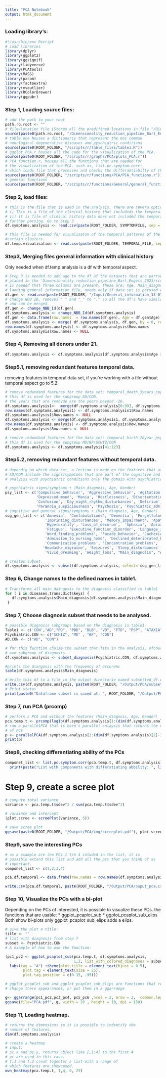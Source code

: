 ```yaml
---
title: "PCA Notebook"
output: html_document
---
```


### Loading library's:

```r
#!/usr/bin/env Rscript
# Load libraries
library(dplyr)
library(ggplot2)
library(ggsignif)
library(tidyverse)
library(PCAtools)
library(MASS)
library(paran)
library(factoextra)
library(mvoutlier)
library(RColorBrewer)
library(ggpubr)
```
### Step 1, Loading source files:
```r
# add the path to your root
path.ro.root <- ""
# file-location file (Stores all the predifined locations in file "/Dimensionality_reduction_pipeline_Bart_Engels_2023/scripts/r/file_names.R.R")
source(paste0(path.ro.root, "/Dimensionality_reduction_pipeline_Bart_Engels_2023/scripts/r/file_names.R.R"))
# table one houses a dictionariy that represent the mos common
# neurlogical degenerative diseases and pyschiatric conditions
source(paste0(ROOT_FOLDER, "/scripts/r/table_files/table1.R"))
# ggplot_PCA.r houses all the code for the visualization of the PCA.
source(paste0(ROOT_FOLDER, "/scripts/r/graphs/PCA/plots_PCA.r"))
# PCA_function.r, houses all the functions that are needed for
# the visualization of the PCA. such as, list.pc.symptom.corr:
# which loads file that processes and checks the differantiabilty of the daignosis per PC
source(paste0(ROOT_FOLDER, "/scripts/r/functions/PCA/PCA_functions.r"))
# general functions
source(paste0(ROOT_FOLDER, "/scripts/r/functions/General/general_functions.r"))
```

### Step 2, load files:
```r
# this is the file that is used in the analysis, there are severa options that are possible here;
# i) This is a file of the clinical history that includeds the temporal data;
# ii) it is file of clinical history data does not included the temporal aspact and needs
# further parsing. Go to Step 3
df.symptoms.analysis <- read.csv(paste(ROOT_FOLDER, SYMPTOMFILE, sep = ""), row.name  = 1)

# this file is needed for visualizaton of the temporal patterns of the danors that are clusterd in
#certain clusters.
df.temp.visualisation <- read.csv(paste(ROOT_FOLDER, TEMPORAL_FILE, sep = ""), row.name  = 1)

```

### Step3,  Merging files general information with clinical history
Only needed when df.temp.analysis is a df with temporal aspect.
```r
# Step 3 is needed to add age to the df of the datasets that are parrsed with the included Python files
# placed in the 'Dimensionality_reduction_pipeline_Bart_Engels_2023/scripts/py'. For further anlysis it
# is needed that three columns are present, these are; Age, Main_diagnosis, Gender.
# laoding general information file, neede only if data set is parssed with temporal aspect.
df.gen <- read.csv(paste(ROOT_FOLDER, "/Input/General_information_13-07-2022_FULL.csv", sep = ""), row.names = 1)
# Change NDD ID, removes " " and "_" to "." so all the df's have similair row.names
# and can be merged.
df.gen <- change_NBB_Id(df.gen)
df.symptoms.analysis <- change_NBB_Id(df.symptoms.analysis)
df.gen <- data.frame(row.names  = row.names(df.gen), Age = df.gen$Age)
df.symptoms.analysis <- merge( df.symptoms.analysis, df.gen, by = 0, row.names = 0)
row.names(df.symptoms.analysis) <- df.symptoms.analysis$Row.names
df.symptoms.analysis$Row.names <- NULL
```

### Step 4, Removing all donors under 21.
```r
df.symptoms.analysis <- df.symptoms.analysis[df.symptoms.analysis$Age > 21,]
```

### Step5.1, removing redundant features temporal data.
removing features in temporal data set, if you're working with a file without temporal aspect
go to 5.2
```r
# remove redundand features for the data set; temporal_death_5years_cog_gen_signs_symptomps.csv.
# this df is used for the subgroup AD/CON.
# the years that are removde are the years beyond -20.
df.symptoms.analysis1<-  merge(df.symptoms.analysis[0:99], df.symptoms.analysis[265:297] , by = 'row.names')
row.names(df.symptoms.analysis1) <- df.symptoms.analysis1$Row.names
df.symptoms.analysis1$Row.names <- NULL
df.symptoms.analysis <- merge(df.symptoms.analysis1, df.symptoms.analysis[628:663], by = "row.names")
row.names(df.symptoms.analysis) <- df.symptoms.analysis$Row.names
df.symptoms.analysis$Row.names <- NULL
```

```r
# remove redundand features for the data set; temporal_birth_20year_psy.csv.
# this df is used for the subgroup MD/BP/SCHIZ/CON
df.symptoms.analysis <- df.symptoms.analysis[41:123]
```

### Step5.2, removing redundant features without temporal data.

```r

# dependig on which data set, a lection is made on the features that are analysed for further anlysis
# AD/CON include the signs/symptoms that are part of the cognitive and general domains. While int the
# analyiss with psychiatric conditions only the domain with psychiatric conditions is included.

# psychiatric signs/symptoms + (Main_diagnois, Age, Gender)
psy_list <- c('Compulsive_behavior', 'Aggressive_behavior', 'Agitation', 'Anxiety', 'Changed_moods_emotions',
              'Depressed_mood', 'Mania', 'Restlessness', 'Disorientation', 'Lack_of_insight', 'Wandering',
              'Confusion', 'Day_night_rhythm_disturbances', 'Delirium', 'Delusions', 'Hallucinations',
              'Paranoia_suspiciousness', 'Psychosis', 'Psychiatric_admissions', 'Suicidal_ideation', "Main_diagnosis", "Age", "Gender")
# cognitive and general signs/symptoms + (Main_diagnois, Age, Gender)
cog_gen_list <- c('Amnesia', 'Confabulations', 'Dementia', 'Forgetfulness' , 'Impaired_recognition',
                  'Imprinting_disturbances', 'Memory_impairment', 'Apathy_inertia', 'Bradyphrenia', 'Disinhibition',
                  'Hyperorality', 'Loss_of_decorum',  'Aphasia', 'Apraxia',
                  'Fatigue', 'Executive_function_disorder', 'Language_impairment',
                  'Word_finding_problems', 'Facade_behavior', 'Cachexia', 'Day_care', 'Help_in_ADL',
                  'Admission_to_nursing_home', 'Declined_deteriorated_health', 'Reduces_oral_intake',
                  'Communication_problems', 'Concentration_problems',
                 'Headache_migraine', 'Seizures', 'Sleep_disturbances', 'Stress',
                  'Vivid_dreaming', 'Weight_loss', "Main_diagnosis", "Age", "Gender")

# creates subset.
df.symptoms.analysis <- subset(df.symptoms.analysis, select= cog_gen_list)

```

### Step 6, Change names to the defined names in table1.
```r
# Transforms all main_daingosis to the diagnosis classified in table1
for ( i in diseases.trans.dict$keys) {
   df.symptoms.analysis$Main_diagnosis[df.symptoms.analysis$Main_diagnosis == i] <- diseases.trans.dict$get(i)
 }
```

### Step 7, Choose diagnosis subset that needs to be analysed.
```r

# possible diagnosis subgroups based on the diagnosis in table1
Table1 <- c('CON',"AD","PD", "PDD", "DLB", "VD", "FTD", "PSP", "ATAXIA", "MS", "MSA", "MD", "BP", "SCHIZ")
Pcychiatric.CON <- c("SCHIZ", "MD" , "BP", "CON")
AD.CON <- c("AD", "CON")

# for this fucntion choise the subset that fits in the analysis, ofcours you can add your
# own subgroup of diagnosis.
df.symptoms.analysis <- subset_diagnosis(Pcychiatric.CON, df.symptoms.analysis)

#prints the diangosis with the frequency of occurenc
table(df.symptoms.analysis$Main_diagnosis)

# Write this df to a file in the output directorie named subsetted_df.csv
write.csv(df.symptoms.analysis, paste0(ROOT_FOLDER, "/Output/PCA/subsetted_df.csv"), row.names=T)
# Print status
print(paste0("Dataframe subset is saved at: ", ROOT_FOLDER, "/Output/PCA/subseted_df.csv"))
```

### Step 7, run PCA (prcomp)

```r
# perform a PCA and without the features (Main_diagnois, Age, Gender)
pca.temp.t <- prcomp(log1p(df.symptoms.analysis[1:(dim(df.symptoms.analysis)[2]-3)]), scale. = F)
# run a parallelPCA that is horn's parallel anlaysis that returns the optimal number
# of PCs
p <- parallelPCA(df.symptoms.analysis[1:(dim(df.symptoms.analysis)[2]-3)])
print(p)
```

### Step8, checking differentiating ability of the PCs

```r
componet_list <- list.pc.symptom.corr(pca.temp.t, df.symptoms.analysis)
  print(paste("List with components with differatiating abbility: ", list(componet_list)))
```

# Step 9, create a scree plot
```r
# compute total variance
variance <- pca.temp.t$sdev^2 / sum(pca.temp.t$sdev^2)

# varaince and intercept
(plot.scree <- screePlot(variance, 5))

# save scree plot
ggsave(paste0(ROOT_FOLDER, "/Output/PCA/img/screeplot.pdf"), plot.scree )
```

### Step9, save the interesting PCs

```r
# as a example are the PCs 1 t/m 4 inluded in the list, it is
# possible extand this list and add all the pcs that you think of as
# important.
componet_list <- c(1,2,3,4)

pca.df.temporal <- data.frame(row.names = row.names(df.symptoms.analysis), pca.temp.t$x[,componet_list])

write.csv(pca.df.temporal, paste(ROOT_FOLDER, "/Output/PCA/ouput_pca.csv", sep = "") , row.names= T)
```

### Step 10, Visualize the PCs with a bi-plot

Depending on the PCs of interested, it is possible to visualize these PCs. the functions that are usable:
* ggplot_pcaplot_sub
* ggplot_pcaplot_sub_elips
Both show bi-plots only ggplot_pcaplot_sub_elips adds a elips.

```r

# give the plot a title:
title <- ""
# list with diagnosis from step 7
subset <- Pcychiatric.CON
# A example of how to use the function:

(pc1_pc2 <- ggplot_pcaplot_sub(pca.temp.t, df.symptoms.analysis,
                               1,2, list_with_colored_diagnoses = subset ,name = title, scale = .5) +
  labs(tag = "A") +theme(plot.title = element_text(hjust = 0.5),
        plot.tag = element_text(size = 25),
        plot.tag.position = c(0.15, .95)))

# ggplot_pcaplot_sub and ggplot_pcaplot_sub_elips are functions that return plots, so it possible to
# change there appearances, or put them in a ggarrange

g<- ggarrange(pc1_pc2,pc3_pc4, pc5_pc6 ,ncol = 2, nrow = 2,  common.legend = TRUE)
ggsave(file="PCA.pdf", g, width = 20 , height = 18, dpi = 150)
```

### Step 11, Loading heatmap.

```r
# returns the dimensions so it is possible to indentify the
# number of features.
dim(df.symptoms.analysis)

# create a heatmap
# input:
# pc.x and pc.y, returns object like [,1:4] so the first 4
# pc are used in this case.
# f.1 and f.2 creat togehter a list with a range of
# which features are showcased.
own_heatmap(pca.temp.t, 1,4, 0, 25)
```
